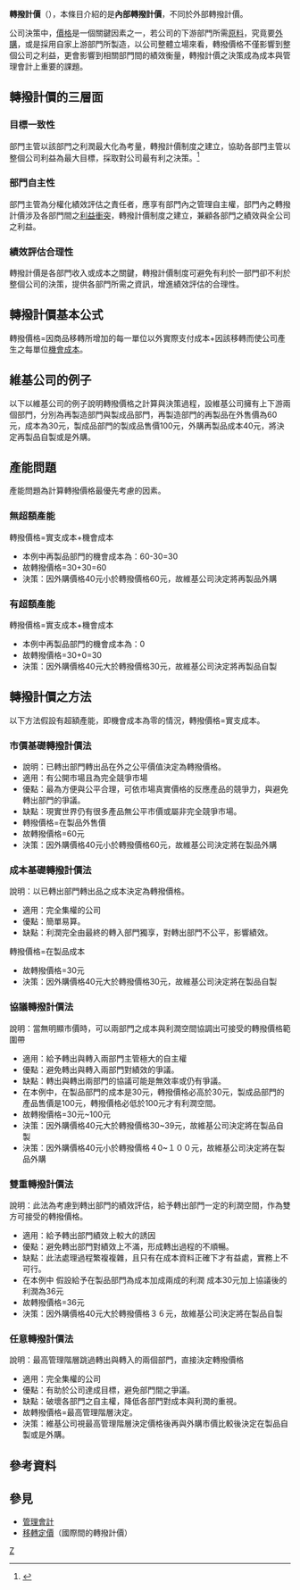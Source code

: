 {{otheruses|other=國際間的轉撥計價|移轉定價}}
'''轉撥計價'''（{{lang-en|Transfer pricing}}），本條目介紹的是'''內部轉撥計價'''，不同於外部轉撥計價。

公司決策中，[[價格|價格]]是一個關鍵因素之一，若公司的下游部門所需[[原料|原料]]，究竟要[[外購|外購]]，或是採用自家上游部門所製造，以公司整體立場來看，轉撥價格不僅影響到整個公司之利益，更會影響到相關部門間的績效衡量，轉撥計價之決策成為成本與管理會計上重要的課題。{{r|Horngren}}

==轉撥計價的三層面==

===目標一致性===
部門主管以該部門之利潤最大化為考量，轉撥計價制度之建立，協助各部門主管以整個公司利益為最大目標，採取對公司最有利之決策。<ref name="Horngren">{{cite book|author=Horngren |title=Cost Accounting
 |url=https://archive.org/details/isbn_9780536629142_u1r4 |pages= |year=2006 |publisher=Pearson |location=[[美國|美國]][[新澤西|新澤西]]}}</ref>

===部門自主性===
部門主管為分權化績效評估之責任者，應享有部門內之管理自主權，部門內之轉撥計價涉及各部門間之[[利益衝突|利益衝突]]，轉撥計價制度之建立，兼顧各部門之績效與全公司之利益。{{r|Horngren}}

===績效評估合理性===
轉撥計價是各部門收入或成本之關鍵，轉撥計價制度可避免有利於一部門卻不利於整個公司的決策，提供各部門所需之資訊，增進績效評估的合理性。{{r|Horngren}}


== 轉撥計價基本公式==
轉撥價格=因商品移轉所增加的每一單位以外實際支付成本+因該移轉而使公司產生之每單位[[機會成本|機會成本]]。{{r|Horngren}}

==維基公司的例子==
以下以維基公司的例子說明轉撥價格之計算與決策過程，設維基公司擁有上下游兩個部門，分別為再製造部門與製成品部門，再製造部門的再製品在外售價為60元，成本為30元，製成品部門的製成品售價100元，外購再製品成本40元，將決定再製品自製或是外購。{{r|Horngren}}

==產能問題==
產能問題為計算轉撥價格最優先考慮的因素。
===無超額產能===
轉撥價格=實支成本+機會成本
*本例中再製品部門的機會成本為：60-30=30
*故轉撥價格=30+30=60
*決策：因外購價格40元小於轉撥價格60元，故維基公司決定將再製品外購

===有超額產能===
轉撥價格=實支成本+機會成本
*本例中再製品部門的機會成本為：0
*故轉撥價格=30+0=30
*決策：因外購價格40元大於轉撥價格30元，故維基公司決定將再製品自製

==轉撥計價之方法==
以下方法假設有超額產能，即機會成本為零的情況，轉撥價格=實支成本。

===市價基礎轉撥計價法===
*說明：已轉出部門轉出品在外之公平價值決定為轉撥價格。
*適用：有公開市場且為完全競爭市場
*優點：最為方便與公平合理，可依市場真實價格的反應產品的競爭力，與避免轉出部門的爭議。
*缺點：現實世界仍有很多產品無公平市價或屬非完全競爭市場。
*轉撥價格=在製品外售價
*故轉撥價格=60元
*決策：因外購價格40元小於轉撥價格60元，故維基公司決定將在製品外購
===成本基礎轉撥計價法===
說明：以已轉出部門轉出品之成本決定為轉撥價格。
*適用：完全集權的公司
*優點：簡單易算。
*缺點：利潤完全由最終的轉入部門獨享，對轉出部門不公平，影響績效。
轉撥價格=在製品成本
*故轉撥價格=30元
*決策：因外購價格40元大於轉撥價格30元，故維基公司決定將在製品自製
===協議轉撥計價法===
說明：當無明顯市價時，可以兩部門之成本與利潤空間協調出可接受的轉撥價格範圍帶
*適用：給予轉出與轉入兩部門主管極大的自主權
*優點：避免轉出與轉入兩部門對績效的爭議。
*缺點：轉出與轉出兩部門的協議可能是無效率或仍有爭議。
*在本例中，在製品部門的成本是30元，轉撥價格必高於30元，製成品部門的產品售價是100元，轉撥價格必低於100元才有利潤空間。
*故轉撥價格=30元~100元
*決策：因外購價格40元大於轉撥價格30~39元，故維基公司決定將在製品自製
*決策：因外購價格40元小於轉撥價格４0~１００元，故維基公司決定將在製品外購
===雙重轉撥計價法===
說明：此法為考慮到轉出部門的績效評估，給予轉出部門一定的利潤空間，作為雙方可接受的轉撥價格。
*適用：給予轉出部門績效上較大的誘因
*優點：避免轉出部門對績效上不滿，形成轉出過程的不順暢。
*缺點：此法處理過程繁複複雜，且只有在成本資料正確下才有益處，實務上不可行。
*在本例中 假設給予在製品部門為成本加成兩成的利潤 成本30元加上協議後的利潤為36元
*故轉撥價格=36元
*決策：因外購價格40元大於轉撥價格３６元，故維基公司決定將在製品自製
===任意轉撥計價法===
說明：最高管理階層跳過轉出與轉入的兩個部門，直接決定轉撥價格
*適用：完全集權的公司
*優點：有助於公司達成目標，避免部門間之爭議。
*缺點：破壞各部門之自主權，降低各部門對成本與利潤的重視。
*故轉撥價格=最高管理階層決定。
*決策：維基公司視最高管理階層決定價格後再與外購市價比較後決定在製品自製或是外購。
== 參考資料 ==
{{reflist}}
== 參見 ==
*[[管理會計|管理會計]]
*[[移轉定價|移轉定價]]（國際間的轉撥計價）

[[Category:会计学|Z]]